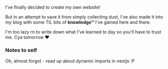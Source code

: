 
I've finally decided to create my own website!

But in an attempt to save it from simply collecting dust, I've also made it into my blog with some TIL bits of **knowledge™** I've gained here and there.

I'm too lazy rn to write down what I've learned to day so you'll have to trust me.
Cya tomorrow ❤️

### Notes to self
Oh, almost forgot - read up about dynamic imports in nextjs :P
